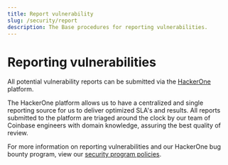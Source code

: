```yaml
---
title: Report vulnerability
slug: /security/report
description: The Base procedures for reporting vulnerabilities.
---
```



# Reporting vulnerabilities

All potential vulnerability reports can be submitted via the [HackerOne](https://hackerone.com/coinbase) platform.

The HackerOne platform allows us to have a centralized and single reporting source for us to deliver optimized SLA's and results. All reports submitted to the platform are triaged around the clock by our team of Coinbase engineers with domain knowledge, assuring the best quality of review.

For more information on reporting vulnerabilities and our HackerOne bug bounty program, view our [security program policies](https://hackerone.com/coinbase?view_policy=true).


<FeedbackWidget />
